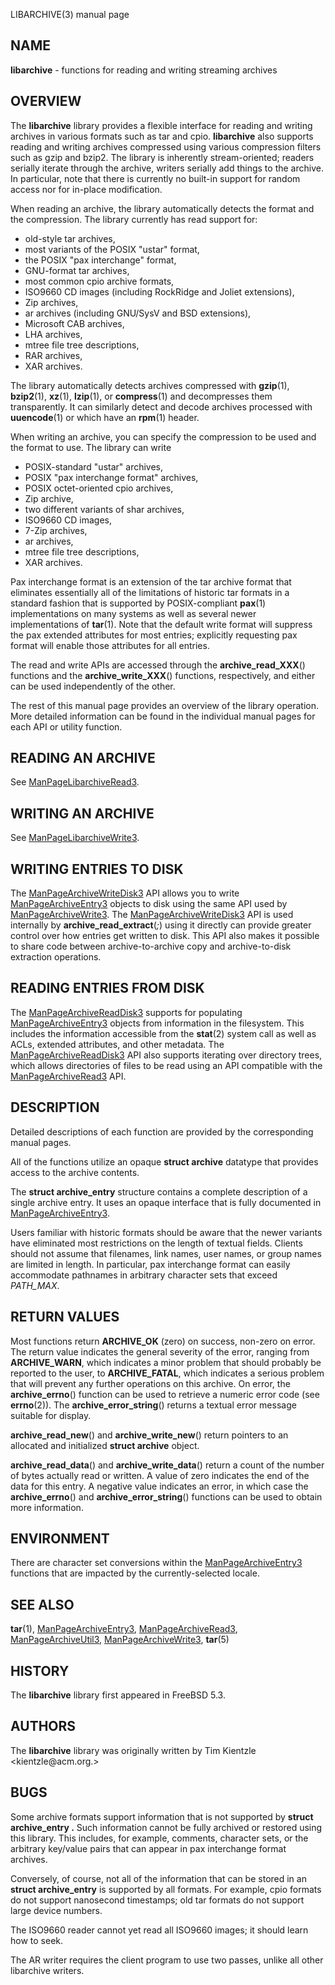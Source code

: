 LIBARCHIVE(3) manual page 
== NAME == 
'''libarchive''' 
- functions for reading and writing streaming archives 
== OVERVIEW == 
The 
'''libarchive''' 
library provides a flexible interface for reading and writing 
archives in various formats such as tar and cpio. 
'''libarchive''' 
also supports reading and writing archives compressed using 
various compression filters such as gzip and bzip2. 
The library is inherently stream-oriented; readers serially iterate through 
the archive, writers serially add things to the archive. 
In particular, note that there is currently no built-in support for 
random access nor for in-place modification. 

When reading an archive, the library automatically detects the 
format and the compression. 
The library currently has read support for: 
<ul> 
<li> 
old-style tar archives, 
</li><li> 
most variants of the POSIX 
"ustar" 
format, 
</li><li> 
the POSIX 
"pax interchange" 
format, 
</li><li> 
GNU-format tar archives, 
</li><li> 
most common cpio archive formats, 
</li><li> 
ISO9660 CD images (including RockRidge and Joliet extensions), 
</li><li> 
Zip archives, 
</li><li> 
ar archives (including GNU/SysV and BSD extensions), 
</li><li> 
Microsoft CAB archives, 
</li><li> 
LHA archives, 
</li><li> 
mtree file tree descriptions, 
</li><li> 
RAR archives, 
</li><li> 
XAR archives. 
</li></ul> 
The library automatically detects archives compressed with 
'''gzip'''(1), 
'''bzip2'''(1), 
'''xz'''(1), 
'''lzip'''(1), 
or 
'''compress'''(1) 
and decompresses them transparently. 
It can similarly detect and decode archives processed with 
'''uuencode'''(1) 
or which have an 
'''rpm'''(1) 
header. 

When writing an archive, you can specify the compression 
to be used and the format to use. 
The library can write 
<ul> 
<li> 
POSIX-standard 
"ustar" 
archives, 
</li><li> 
POSIX 
"pax interchange format" 
archives, 
</li><li> 
POSIX octet-oriented cpio archives, 
</li><li> 
Zip archive, 
</li><li> 
two different variants of shar archives, 
</li><li> 
ISO9660 CD images, 
</li><li> 
7-Zip archives, 
</li><li> 
ar archives, 
</li><li> 
mtree file tree descriptions, 
</li><li> 
XAR archives. 
</li></ul> 
Pax interchange format is an extension of the tar archive format that 
eliminates essentially all of the limitations of historic tar formats 
in a standard fashion that is supported 
by POSIX-compliant 
'''pax'''(1) 
implementations on many systems as well as several newer implementations of 
'''tar'''(1). 
Note that the default write format will suppress the pax extended 
attributes for most entries; explicitly requesting pax format will 
enable those attributes for all entries. 

The read and write APIs are accessed through the 
'''archive_read_XXX'''() 
functions and the 
'''archive_write_XXX'''() 
functions, respectively, and either can be used independently 
of the other. 

The rest of this manual page provides an overview of the library 
operation. 
More detailed information can be found in the individual manual 
pages for each API or utility function. 
== READING AN ARCHIVE == 
See 
[[ManPageLibarchiveRead3]]. 
== WRITING AN ARCHIVE == 
See 
[[ManPageLibarchiveWrite3]]. 
== WRITING ENTRIES TO DISK == 
The 
[[ManPageArchiveWriteDisk3]] 
API allows you to write 
[[ManPageArchiveEntry3]] 
objects to disk using the same API used by 
[[ManPageArchiveWrite3]]. 
The 
[[ManPageArchiveWriteDisk3]] 
API is used internally by 
'''archive_read_extract'''('';'') 
using it directly can provide greater control over how entries 
get written to disk. 
This API also makes it possible to share code between 
archive-to-archive copy and archive-to-disk extraction 
operations. 
== READING ENTRIES FROM DISK == 
The 
[[ManPageArchiveReadDisk3]] 
supports for populating 
[[ManPageArchiveEntry3]] 
objects from information in the filesystem. 
This includes the information accessible from the 
'''stat'''(2) 
system call as well as ACLs, extended attributes, 
and other metadata. 
The 
[[ManPageArchiveReadDisk3]] 
API also supports iterating over directory trees, 
which allows directories of files to be read using 
an API compatible with 
the 
[[ManPageArchiveRead3]] 
API. 
== DESCRIPTION == 
Detailed descriptions of each function are provided by the 
corresponding manual pages. 

All of the functions utilize an opaque 
'''struct archive''' 
datatype that provides access to the archive contents. 

The 
'''struct archive_entry''' 
structure contains a complete description of a single archive 
entry. 
It uses an opaque interface that is fully documented in 
[[ManPageArchiveEntry3]]. 

Users familiar with historic formats should be aware that the newer 
variants have eliminated most restrictions on the length of textual fields. 
Clients should not assume that filenames, link names, user names, or 
group names are limited in length. 
In particular, pax interchange format can easily accommodate pathnames 
in arbitrary character sets that exceed 
''PATH_MAX''. 
== RETURN VALUES == 
Most functions return 
'''ARCHIVE_OK''' 
(zero) on success, non-zero on error. 
The return value indicates the general severity of the error, ranging 
from 
'''ARCHIVE_WARN''', 
which indicates a minor problem that should probably be reported 
to the user, to 
'''ARCHIVE_FATAL''', 
which indicates a serious problem that will prevent any further 
operations on this archive. 
On error, the 
'''archive_errno'''() 
function can be used to retrieve a numeric error code (see 
'''errno'''(2)). 
The 
'''archive_error_string'''() 
returns a textual error message suitable for display. 

'''archive_read_new'''() 
and 
'''archive_write_new'''() 
return pointers to an allocated and initialized 
'''struct archive''' 
object. 

'''archive_read_data'''() 
and 
'''archive_write_data'''() 
return a count of the number of bytes actually read or written. 
A value of zero indicates the end of the data for this entry. 
A negative value indicates an error, in which case the 
'''archive_errno'''() 
and 
'''archive_error_string'''() 
functions can be used to obtain more information. 
== ENVIRONMENT == 
There are character set conversions within the 
[[ManPageArchiveEntry3]] 
functions that are impacted by the currently-selected locale. 
== SEE ALSO == 
'''tar'''(1), 
[[ManPageArchiveEntry3]], 
[[ManPageArchiveRead3]], 
[[ManPageArchiveUtil3]], 
[[ManPageArchiveWrite3]], 
'''tar'''(5) 
== HISTORY == 
The 
'''libarchive''' 
library first appeared in 
FreeBSD 5.3. 
== AUTHORS == 
The 
'''libarchive''' 
library was originally written by 
Tim Kientzle  &lt;kientzle@acm.org.&gt; 
== BUGS == 
Some archive formats support information that is not supported by 
'''struct archive_entry .''' 
Such information cannot be fully archived or restored using this library. 
This includes, for example, comments, character sets, 
or the arbitrary key/value pairs that can appear in 
pax interchange format archives. 

Conversely, of course, not all of the information that can be 
stored in an 
'''struct archive_entry''' 
is supported by all formats. 
For example, cpio formats do not support nanosecond timestamps; 
old tar formats do not support large device numbers. 

The ISO9660 reader cannot yet read all ISO9660 images; 
it should learn how to seek. 

The AR writer requires the client program to use 
two passes, unlike all other libarchive writers. 
